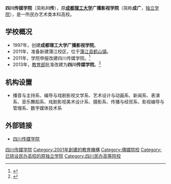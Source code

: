 {{coord|30.82609|103.98292|display=title|type:edu}}
{{Infobox university
| 名称 = 四川传媒学院
| 外文名 = Sichuan University of Media and Communications
| 图像 = 
| 图像说明 = 
| 校训 = 
| 建校 = 1997年
| 闭校 = 
| 校庆日 = 
| 类型 = 民办本科高校
| 校长 = 
| 院长 = 马洪奎
| 书记 = 
| 头衔 = 
| 头衔人 = 
| 教师 = 
| 职工 = 
| 学生 = 
| 地址 = {{CHN}}[[四川省|四川省]][[成都市|成都市]]高新西区团结学院路67号
| 校园环境 = 
| 面积 = 
| 代表色 = 
| 隶属 = 
| 邮编 = 
| 电话 = 
| 网站 = http://www.scmc.edu.cn
| 标志 = 
| 脚注 = 
}}
'''四川传媒学院'''（简称'''川传'''），原'''[[成都理工大学|成都理工大学]]广播影视学院'''（简称'''成广'''，[[独立学院|独立学院]]），是一所民办艺术类本科高校。

==学校概况==
*1997年，创建'''成都理工大学广播影视学院'''。
*2011年，准备新建蒲江校区，位于[[蒲江县|蒲江县]][[鹤山街道|鹤山镇]]。
*2011年，学院申报改建四川传媒学院。<ref>{{Cite web|title=成都理工广播影视学院欲变身“四川传媒学院”|url=http://edu.sina.com.cn/gaokao/2011-01-14/1343282194.shtml|accessdate=2011-03-24|date=2011-01-14|publisher=新浪教育|archiveurl=https://web.archive.org/web/20160304195319/http://edu.sina.com.cn/gaokao/2011-01-14/1343282194.shtml|archivedate=2016-03-04|dead-url=no}}</ref>
*2013年，[[中华人民共和国教育部|教育部]]批准改建为'''四川传媒学院'''。<ref>{{Cite web|title=教育部关于同意成都理工大学广播影视学院转设为四川传媒学院的函|url=http://www.moe.gov.cn/srcsite/A03/s181/201304/t20130423_152353.html|accessdate=2020-11-30|publisher=中华人民共和国教育部|archive-date=2020-12-11|archive-url=https://web.archive.org/web/20201211061132/http://www.moe.gov.cn/srcsite/A03/s181/201304/t20130423_152353.html|dead-url=no}}</ref>

==机构设置==
*播音与主持系、编导与戏剧影视文学系、艺术设计与动画系、新闻系、表演系、音乐舞蹈系、戏剧影视美术设计系、摄影系、传播与经贸系、影视编导与管理系、数字媒体技术系
==外部链接==
{{Reflist}}
*[http://www.scmc.edu.cn/ 四川传媒学院]{{Wayback|url=http://www.scmc.edu.cn/ |date=20130604052332 }}
{{Univ-stub}}
{{中国艺术院校}}
{{四川高等院校}}
{{民办大学}}

[[Category:四川传媒学院|]]
[[Category:2001年創建的教育機構|Category:2001年創建的教育機構]]
[[Category:傳媒院校|Category:傳媒院校]]
[[Category:已转设民办高校的原独立学院|Category:已转设民办高校的原独立学院]]
[[Category:四川民办高等院校|Category:四川民办高等院校]]